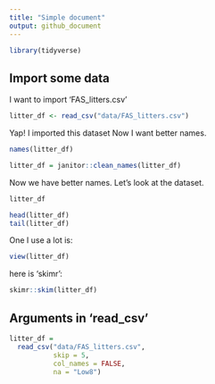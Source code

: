```yaml
---
title: "Simple document"
output: github_document
---
```


```r
library(tidyverse)
```

## Import some data

I want to import 'FAS_litters.csv'

```r
litter_df <- read_csv("data/FAS_litters.csv")
```

Yap! I imported this dataset Now I want better names.

```r
names(litter_df)

litter_df = janitor::clean_names(litter_df)
```

Now we have better names. Let's look at the dataset.

```r
litter_df

head(litter_df)
tail(litter_df)
```

One I use a lot is:

```r
view(litter_df)
```
 
here is 'skimr':
```r
skimr::skim(litter_df)
```



## Arguments in 'read_csv'

```r
litter_df = 
  read_csv("data/FAS_litters.csv",
           skip = 5,
           col_names = FALSE,
           na = "Low8")
```


